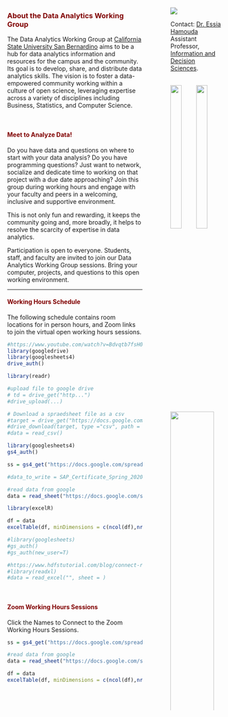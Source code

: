 
<br>
<br>
<!--This is regular text spanning the whole page. But here comes a two-column section.-->

:::::: {.columns}

::: {.column width="68%" data-latex="{0.48\textwidth}"}

###  <span style="color:maroon">**About the Data Analytics Working Group**</spa>

The Data Analytics Working Group at [California State University San Bernardino](https://www.csusb.edu/) aims to be a hub for data analytics information and resources for the campus and the community. Its goal is to develop, share, and distribute data analytics skills. The vision is to foster a data-empowered community working within a culture of open science, leveraging expertise across a variety of disciplines including Business, Statistics, and Computer Science.


<br>

#### <span style="color:maroon">**Meet to Analyze Data!**</spa>


<!-- Do you have data and need to understand it and analyze it to gain insights? Do you have questions on which technical tool to use? Do you have programming questions? Do you have questions on where to start with your data analysis? Want to network and dedicate time to working on that project with a due date approaching? Join this group during working hours and hang out with your peers, coders and data analyst in a welcoming, inclusive and supportive environment. -->

Do you have data and questions on where to start with your data analysis? Do you have programming questions? Just want to network, socialize and dedicate time to working on that project with a due date approaching? Join this group during working hours and engage with your faculty and peers in a welcoming, inclusive and supportive environment. 

This is not only fun and rewarding, it keeps the community going and, more broadly, it helps to resolve the scarcity of expertise in data analytics.

Participation is open to everyone. Students, staff, and faculty are invited to join our Data Analytics Working Group sessions. Bring your computer, projects, and questions to this open working environment. 

---
#### <span style="color:maroon">**Working Hours Schedule**</spa>

The following schedule contains room locations for in person hours, and Zoom links to join the virtual open working hours sessions.


```r
#https://www.youtube.com/watch?v=Bdvqtb7fsH0
library(googledrive)
library(googlesheets4)
drive_auth()
```


```r
library(readr)

#upload file to google drive
# td = drive_get("http...")
#drive_upload(...)

# Download a spraedsheet file as a csv
#target = drive_get("https://docs.google.com/spreadsheets/d/11_1AHZ9G2bQ9ZBM3CR2Xqd0g8x02zQJHoqGY3ovMQPE/edit#gid=0")
#drive_download(target, type ="csv", path = "test.csv")
#data = read_csv()
```


```r
library(googlesheets4)
gs4_auth()
```


```r
ss = gs4_get("https://docs.google.com/spreadsheets/d/1tsHRTw91LC7KU7_g-s7Ukg8IUgfTKbO63GxM-H1XSZc/edit#gid=0")

#data_to_write = SAP_Certificate_Spring_2020  to write data to the filw

#read data from google
data = read_sheet("https://docs.google.com/spreadsheets/d/1tsHRTw91LC7KU7_g-s7Ukg8IUgfTKbO63GxM-H1XSZc/edit#gid=0")

library(excelR)
```

```r
df = data
excelTable(df, minDimensions = c(ncol(df),nrow(df)+0)) 

```


```r
#library(googlesheets)
#gs_auth()
#gs_auth(new_user=T)

#https://www.hdfstutorial.com/blog/connect-r-google-sheet-use/
#library(readxl)
#data = read_excel("", sheet = )
```

<br>

#### <span style="color:maroon">**Zoom Working Hours Sessions**</span>

Click the Names to Connect to the Zoom Working Hours Sessions.
 

```r
ss = gs4_get("https://docs.google.com/spreadsheets/d/1tUTSE5v816APeq9nhgRpsF27BKK5bkz5hxKd3bUWJwA/edit#gid=0")

#read data from google
data = read_sheet("https://docs.google.com/spreadsheets/d/1tUTSE5v816APeq9nhgRpsF27BKK5bkz5hxKd3bUWJwA/edit#gid=0")

```

```r
df = data
excelTable(df, minDimensions = c(ncol(df),nrow(df)+0)) 

```

<br>
<br>

<!--#### <span style="color:maroon">**COVID-19 Status**</span>

Due to the COVID-19 global pandemic, Data Analytics Working Group is being held both in person, and via Zoom.
-->



:::
::: {.column width="5%" data-latex="{0.04\textwidth}"}
\ 
<!-- an empty Div (with a white space), serving as
a column separator -->
:::
:::::: {.column width="27%" data-latex="{0.48\textwidth}"}
![](csusb_logo.png)

Contact: [Dr. Essia Hamouda](ehamouda@csusb.edu)
<br>
Assistant Professor, [Information and Decision Sciences](https://www.csusb.edu/ids).

<br>
![](img/R.jpeg){width=45%}  ![](img/RStudio.jpeg){width=45%}
<br><br>
![](img/pandas-jupyter.png){width=90%}
<br>
<br>
![](img/stat.jpeg){width=90%}
<br><br>
![](img/descriptive.png){width=90%}
<br><br>
![](img/jupyter.svg){width=90%}
![](img/tableau_Logo1.jpeg){width=90%}
<!--![](img/sap_Logo.png){width=90%}-->

:::
::::::



